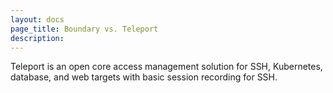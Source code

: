 ```yaml
---
layout: docs
page_title: Boundary vs. Teleport
description:
---
```


Teleport is an open core access management solution for SSH, Kubernetes, database, and web targets with basic session recording for SSH.

